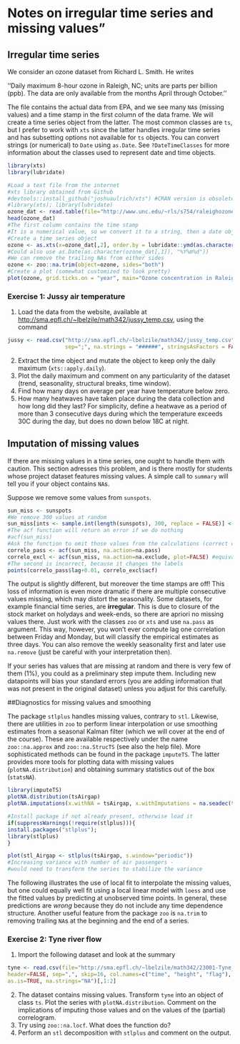 # Notes on irregular time series and missing values"

## Irregular time series

We consider an ozone dataset from Richard L. Smith. He writes

''Daily maximum 8-hour ozone in Raleigh, NC; units are parts per billion (ppb). The data are only available from the months April through October.''

The file contains the actual data from EPA, and we see many `NA`s (missing values) and a time stamp in the first column of the data frame. We will create a time series object from the latter. The most common classes are `ts`, but I prefer to work with `xts` since the latter handles irregular time series and has subsetting options not available for `ts` objects. You can convert strings (or numerical) to  `Date` using `as.Date`. See `?DateTimeClasses` for more information about the classes used to represent date and time objects.
```r
library(xts)
library(lubridate)
```

```r
#Load a text file from the internet
#xts library obtained from Github
#devtools::install_github("joshuaulrich/xts") #CRAN version is obsolete
#library(xts); library(lubridate)
ozone_dat <- read.table(file="http://www.unc.edu/~rls/s754/raleighozone.txt", header=FALSE, stringsAsFactors = FALSE)
head(ozone_dat)
#The first column contains the time stamp
#It is a numerical value, so we convert it to a string, then a date object
#Create a time series object
ozone <- as.xts(x=ozone_dat[,2], order.by = lubridate::ymd(as.character(ozone_dat[,1])))
#Could also use as.Date(as.character(ozone_dat[,1]), "%Y%m%d"))
#We can remove the trailing NAs from either sides
ozone <- zoo::na.trim(object=ozone, sides="both")
#Create a plot (somewhat customized to look pretty)
plot(ozone, grid.ticks.on = "year", main="Ozone concentration in Raleigh, NC\nDaily maximum 8-hour ozone (parts per billion)", yaxis.right=FALSE)
```


### Exercise 1: Jussy air temperature
  
1. Load the data from the website, available at <http://sma.epfl.ch/~lbelzile/math342/jussy_temp.csv>, using the command
```r
jussy <- read.csv("http://sma.epfl.ch/~lbelzile/math342/jussy_temp.csv", header = TRUE, 
                  sep=";", na.strings = "######", stringsAsFactors = FALSE)[,1:2]
```
2. Extract the time object and mutate the object to keep only the daily maximum (`xts::apply.daily`).
3. Plot the daily maximum and comment on any particularity of the dataset (trend, seasonality, structural breaks, time window).
5. Find how many days on average per year have temperature below zero.
6. How many heatwaves have taken place during the data collection and how long did they last? For simplicity, define a heatwave as a period of more than 3 consecutive days during which the temperature exceeds 30C during the day, but does no down below 18C at night.



## Imputation of missing values

If there are missing values in a time series, one ought to handle them with caution. This section adresses this problem, and is there mostly for students whose project dataset features missing values. A simple call to `summary` will tell you if your object contains `NA`s.

Suppose we remove some values from `sunspots`.
```r
sun_miss <- sunspots
#We remove 300 values at random
sun_miss[ints <- sample.int(length(sunspots), 300, replace = FALSE)] <- NA
#The acf function will return an error if we do nothing
#acf(sun_miss)
#Ask the function to omit those values from the calculations (correct way if we keep them)
correlo_pass <- acf(sun_miss, na.action=na.pass)
correlo_excl <- acf(sun_miss, na.action=na.exclude, plot=FALSE) #equivalent acf(na.omit(as.vector(sun_miss)))
#The second is incorrect, because it changes the labels
points(correlo_pass$lag+0.01, correlo_excl$acf) 
```

The output is slightly different, but moreover the time stamps are off! This loss of information is even more dramatic if there are multiple consecutive values missing, which may distort the seasonality. Some datasets, for example financial time series, are **irregular**. This is due to closure of the stock market on holydays and week-ends, so there are apriori no missing values there. Just work with the classes `zoo` or `xts` and use `na.pass` as argument. This way, however, you won't ever compute lag one correlation between Friday and Monday, but will classify the empirical estimates as three days. You can also remove the weekly seasonality first and later use `na.remove` (just be careful with your interpretation then).

If your series has values that are missing at random and there is very few of them (1%), you could as a preliminary step impute them.
Including new datapoints will bias your standard errors (you are adding information that was not present in the original dataset) unless you adjust for this carefully. 

##Diagnostics for missing values and smoothing

The package `stlplus` handles missing values, contrary to `stl`. Likewise, there are utilities in `zoo` to perform linear interpolation or use smoothing estimates from a seasonal Kalman filter (which we will cover at the end of the course).
These are available respectively under the name `zoo::na.approx` and `zoo::na.StrucTS` (see also the help file). More sophisticated methods can be found in the package `imputeTS`. The latter provides more tools for plotting data with missing values (`plotNA.distribution`) and obtaining summary statistics out of the box (`statsNA`).

```r
library(imputeTS)
plotNA.distribution(tsAirgap)
plotNA.imputations(x.withNA = tsAirgap, x.withImputations = na.seadec(tsAirgap, "kalman"), x.withTruth = tsAirgapComplete)

#Install package if not already present, otherwise load it
if(suppressWarnings(!require(stlplus))){
install.packages("stlplus"); 
library(stlplus)
}

plot(stl_Airgap <- stlplus(tsAirgap, s.window="periodic"))
#Increasing variance with number of air passengers - 
#would need to transform the series to stabilize the variance
```


The following illustrates the use of local fit to interpolate the missing values, but one could equally well fit using a local linear model with `loess` and use the fitted values by predicting at unobserved time points. In general, these predictions are *wrong* because they do not include any time dependence structure. Another useful feature from the package `zoo` is `na.trim` to removing trailing `NA`s at the beginning and the end of a series.


### Exercise 2: Tyne river flow

1. Import the following dataset and look at the summary
```r
tyne <- read.csv(file="http://sma.epfl.ch/~lbelzile/math342/23001-Tyne_at_Bywell.csv",
header=FALSE, sep=",", skip=16, col.names=c("time", "height", "flag"),
as.is=TRUE, na.strings="NA")[,1:2]
```

2. The dataset contains missing values. Transform `tyne` into an object of class `ts`. Plot the series with `plotNA.distribution`. Comment on the implications of imputing those values and on the values of the (partial) correlogram.
3. Try using `zoo::na.locf`. What does the function do?
4. Perform an `stl` decomposition with `stlplus` and comment on the output.

